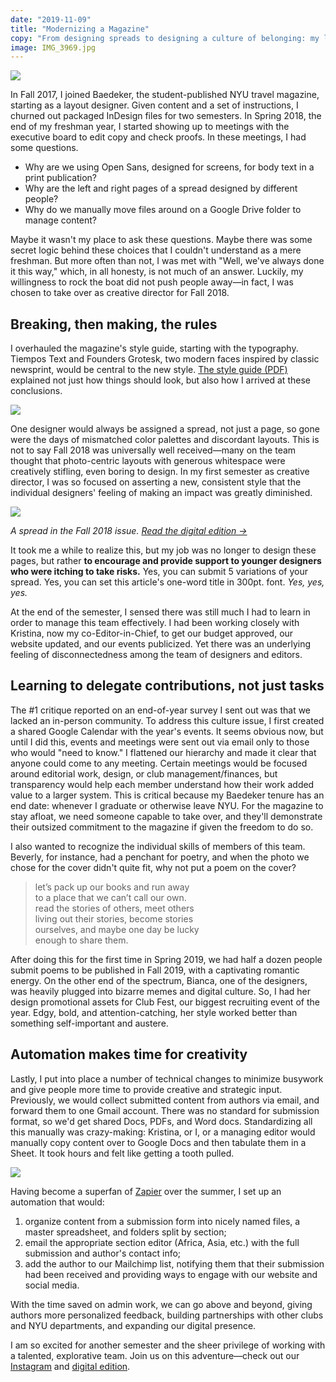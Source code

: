 ```yaml
---
date: "2019-11-09"
title: "Modernizing a Magazine"
copy: "From designing spreads to designing a culture of belonging: my leadership path at NYU Baedeker"
image: IMG_3969.jpg
---
```


![](IMG_3845.jpg)

In Fall 2017, I joined Baedeker, the student-published NYU travel magazine, starting as a layout designer. Given content and a set of instructions, I churned out packaged InDesign files for two semesters. In Spring 2018, the end of my freshman year, I started showing up to meetings with the executive board to edit copy and check proofs. In these meetings, I had some questions.

- Why are we using Open Sans, designed for screens, for body text in a print publication?
- Why are the left and right pages of a spread designed by different people?
- Why do we manually move files around on a Google Drive folder to manage content?

Maybe it wasn't my place to ask these questions. Maybe there was some secret logic behind these choices that I couldn't understand as a mere freshman. But more often than not, I was met with "Well, we've always done it this way," which, in all honesty, is not much of an answer. Luckily, my willingness to rock the boat did not push people away—in fact, I was chosen to take over as creative director for Fall 2018.

## Breaking, then making, the rules

I overhauled the magazine's style guide, starting with the typography. Tiempos Text and Founders Grotesk, two modern faces inspired by classic newsprint, would be central to the new style. [The style guide (PDF)](/Style_Guide-V1.pdf) explained not just how things should look, but also how I arrived at these conclusions.

![](IMG_6367.jpg)

One designer would always be assigned a spread, not just a page, so gone were the days of mismatched color palettes and discordant layouts. This is not to say Fall 2018 was universally well received—many on the team thought that photo-centric layouts with generous whitespace were creatively stifling, even boring to design. In my first semester as creative director, I was so focused on asserting a new, consistent style that the individual designers' feeling of making an impact was greatly diminished.

![](IMG_3962.jpg)

*A spread in the Fall 2018 issue. [Read the digital edition →](https://issuu.com/nyubaedeker/docs/baedeker-fall2018_inside-pages-web-)*

It took me a while to realize this, but my job was no longer to design these pages, but rather **to encourage and provide support to younger designers who were itching to take risks.** Yes, you can submit 5 variations of your spread. Yes, you can set this article's one-word title in 300pt. font. *Yes, yes, yes.*

At the end of the semester, I sensed there was still much I had to learn in order to manage this team effectively. I had been working closely with Kristina, now my co-Editor-in-Chief, to get our budget approved, our website updated, and our events publicized. Yet there was an underlying feeling of disconnectedness among the team of designers and editors.

## Learning to delegate contributions, not just tasks

The #1 critique reported on an end-of-year survey I sent out was that we lacked an in-person community. To address this culture issue, I first created a shared Google Calendar with the year's events. It seems obvious now, but until I did this, events and meetings were sent out via email only to those who would "need to know." I flattened our hierarchy and made it clear that anyone could come to any meeting. Certain meetings would be focused around editorial work, design, or club management/finances, but transparency would help each member understand how their work added value to a larger system. This is critical because my Baedeker tenure has an end date: whenever I graduate or otherwise leave NYU. For the magazine to stay afloat, we need someone capable to take over, and they'll demonstrate their outsized commitment to the magazine if given the freedom to do so.

I also wanted to recognize the individual skills of members of this team. Beverly, for instance, had a penchant for poetry, and when the photo we chose for the cover didn't quite fit, why not put a poem on the cover?

> let’s pack up our books and run away  
> to a place that we can’t call our own.  
> read the stories of others, meet others  
> living out their stories, become stories  
> ourselves, and maybe one day be lucky  
> enough to share them.  

After doing this for the first time in Spring 2019, we had half a dozen people submit poems to be published in Fall 2019, with a captivating romantic energy. On the other end of the spectrum, Bianca, one of the designers, was heavily plugged into bizarre memes and digital culture. So, I had her design promotional assets for Club Fest, our biggest recruiting event of the year. Edgy, bold, and attention-catching, her style worked better than something self-important and austere.

## Automation makes time for creativity

Lastly, I put into place a number of technical changes to minimize busywork and give people more time to provide creative and strategic input. Previously, we would collect submitted content from authors via email, and forward them to one Gmail account. There was no standard for submission format, so we'd get shared Docs, PDFs, and Word docs. Standardizing all this manually was crazy-making: Kristina, or I, or a managing editor would manually copy content over to Google Docs and then tabulate them in a Sheet. It took hours and felt like getting a tooth pulled.

![](zapier.png)

Having become a superfan of [Zapier](https://zapier.com/) over the summer, I set up an automation that would:

1. organize content from a submission form into nicely named files, a master spreadsheet, and folders split by section;
2. email the appropriate section editor (Africa, Asia, etc.) with the full submission and author's contact info;
3. add the author to our Mailchimp list, notifying them that their submission had been received and providing ways to engage with our website and social media.

With the time saved on admin work, we can go above and beyond, giving authors more personalized feedback, building partnerships with other clubs and NYU departments, and expanding our digital presence.

I am so excited for another semester and the sheer privilege of working with a talented, explorative team. Join us on this adventure—check out our [Instagram](https://instagram.com/nyubaedeker) and [digital edition](https://issuu.com/nyubaedeker).